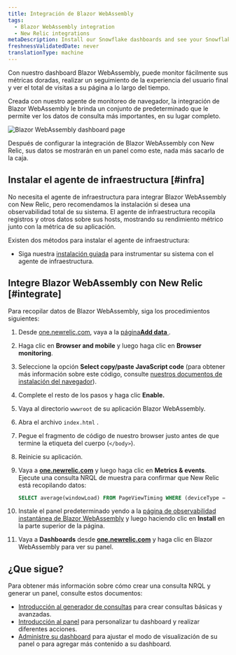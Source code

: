 ```yaml
---
title: Integración de Blazor WebAssembly
tags:
  - Blazor WebAssembly integration
  - New Relic integrations
metaDescription: Install our Snowflake dashboards and see your Snowflake data in New Relic.
freshnessValidatedDate: never
translationType: machine
---
```



Con nuestro dashboard Blazor WebAssembly, puede monitor fácilmente sus métricas doradas, realizar un seguimiento de la experiencia del usuario final y ver el total de visitas a su página a lo largo del tiempo.

Creada con nuestro agente de monitoreo de navegador, la integración de Blazor WebAssembly le brinda un conjunto de <InlinePopover type="dashboards"/>predeterminado que le permite ver los datos de consulta más importantes, en su lugar completo.

<img
  title="Blazor WebAssembly dashboard"
  alt="Blazor WebAssembly dashboard page"
  src={infrastructureBlazorWebAssemblyDashboard}
/>

<figcaption>
  Después de configurar la integración de Blazor WebAssembly con New Relic, sus datos se mostrarán en un panel como este, nada más sacarlo de la caja.
</figcaption>

## Instalar el agente de infraestructura [#infra]

No necesita el agente de infraestructura para integrar Blazor WebAssembly con New Relic, pero recomendamos la instalación si desea una observabilidad total de su sistema. El agente de infraestructura recopila registros y otros datos sobre sus hosts, mostrando su rendimiento métrico junto con la métrica de su aplicación.

Existen dos métodos para instalar el agente de infraestructura:

* Siga nuestra [instalación guiada](https://one.newrelic.com/launcher/catalog-pack-details.launcher/?pane=eyJuZXJkbGV0SWQiOiJucjEtY29yZS5saXN0aW5nIn0=&cards%5B0%5D=eyJuZXJkbGV0SWQiOiJucjEtaW5zdGFsbC1uZXdyZWxpYy5ucjEtaW5zdGFsbC1uZXdyZWxpYyJ9) para instrumentar su sistema con el agente de infraestructura.

## Integre Blazor WebAssembly con New Relic [#integrate]

Para recopilar datos de Blazor WebAssembly, siga los procedimientos siguientes:

1. Desde [one.newrelic.com](https://one.newrelic.com), vaya a la [página<DNT>**Add data**</DNT> ](https://one.newrelic.com/marketplace).

2. Haga clic en <DNT>**Browser and mobile**</DNT> y luego haga clic en <DNT>**Browser monitoring**</DNT>.

3. Seleccione la opción <DNT>**Select copy/paste JavaScript code**</DNT> (para obtener más información sobre este código, consulte [nuestros documentos de instalación del navegador](/docs/browser/browser-monitoring/installation/install-browser-monitoring-agent)).

4. Complete el resto de los pasos y haga clic <DNT>**Enable.**</DNT>

5. Vaya al directorio `wwwroot` de su aplicación Blazor WebAssembly.

6. Abra el archivo `index.html` .

7. Pegue el fragmento de código de nuestro browser justo antes de que termine la etiqueta del cuerpo (`</body>`).

8. Reinicie su aplicación.

9. Vaya a <DNT>**[one.newrelic.com](https://one.newrelic.com/all-capabilities)**</DNT> y luego haga clic en <DNT>**Metrics & events**</DNT>. Ejecute una consulta NRQL de muestra para confirmar que New Relic está recopilando datos:

   ```sql
   SELECT average(windowLoad) FROM PageViewTiming WHERE (deviceType = 'Desktop') FACET `userAgentName` SINCE 604800 seconds AGO TIMESERIES
   ```

10. Instale el panel predeterminado yendo a la [página de observabilidad instantánea de Blazor WebAssembly](https://newrelic.com/instant-observability/blazor-web-assembly) y luego haciendo clic en <DNT>**Install**</DNT> en la parte superior de la página.

11. Vaya a <DNT>**Dashboards**</DNT> desde <DNT>**[one.newrelic.com](https://one.newrelic.com/all-capabilities)**</DNT> y haga clic en Blazor WebAssembly para ver su panel.

## ¿Que sigue?

Para obtener más información sobre cómo crear una consulta NRQL y generar un panel, consulte estos documentos:

* [Introducción al generador de consultas](/docs/query-your-data/explore-query-data/query-builder/introduction-query-builder) para crear consultas básicas y avanzadas.
* [Introducción al panel](/docs/query-your-data/explore-query-data/dashboards/introduction-dashboards) para personalizar tu dashboard y realizar diferentes acciones.
* [Administre su dashboard](/docs/query-your-data/explore-query-data/dashboards/manage-your-dashboard) para ajustar el modo de visualización de su panel o para agregar más contenido a su dashboard.